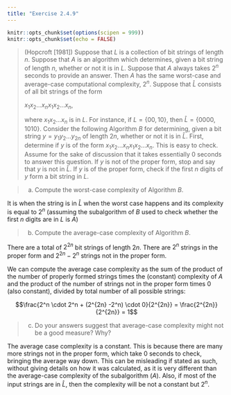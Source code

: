 ```yaml
---
title: "Exercise 2.4.9"
---
```


```r
knitr::opts_chunk$set(options(scipen = 999))
knitr::opts_chunk$set(echo = FALSE)
```

> (Hopcroft [1981]) Suppose that $L$ is a collection of bit strings of length $n$. Suppose that $A$ is an algorithm which determines, given a bit string of length $n$, whether or not it is in $L$. Suppose that $A$ always takes $2^n$ seconds to provide an answer. Then $A$ has the same worst-case and average-case computational complexity, $2^n$. Suppose that $\hat{L}$ consists of all bit strings of the form 
> 
> $x_1x_2...x_nx_1x_2...x_n$,
>
> where $x_1x_2...x_n$ is in $L$. For instance, if $L = \{00, 10\}$, then $\hat{L} = \{0000, 1010\}$. Consider the following Algorithm $B$ for determining, given a bit string $y = y_1y_2...y_{2n}$ of length $2n$, whether or not it is in $\hat{L}$. First, determine if $y$ is of the form $x_1x_2...x_nx_1x_2...x_n$. This is easy to check. Assume for the sake of discussion that it takes essentially 0 seconds to answer this question. If $y$ is not of the proper form, stop and say that $y$ is not in $\hat{L}$. If $y$ is of the proper form, check if the first $n$ digits of $y$ form a bit string in $L$.

> (a) Compute the worst-case complexity of Algorithm $B$.

It is when the string is in $\hat{L}$ when the worst case happens and its complexity is equal to $2^n$ (assuming the subalgorithm of $B$ used to check whether the first $n$ digits are in $L$ is $A$)

> (b) Compute the average-case complexity of Algorithm $B$.

There are a total of $2^{2n}$ bit strings of length $2n$. There are $2^n$ strings in the proper form and $2^{2n} - 2^n$ strings not in the proper form.

We can compute the average case complexity as the sum of the product of the number of properly formed strings times the (constant) complexity of $A$ and the product of the number of strings not in the proper form times 0 (also constant), divided by total number of all possible strings:

$$\frac{2^n \cdot 2^n + (2^{2n} -2^n) \cdot 0}{2^{2n}} = \frac{2^{2n}}{2^{2n}} = 1$$

> (c) Do your answers suggest that average-case complexity might not be a good measure? Why?

The average case complexity is a constant. This is because there are many more strings not in the proper form, which take 0 seconds to check, bringing the average way down. 
This can be misleading if stated as such, without giving details on how it was calculated, as it is very different than the average-case complexity of the subalgorithm ($A$).
Also, if most of the input strings are in $\hat{L}$, then the complexity will be not a constant but $2^n$.